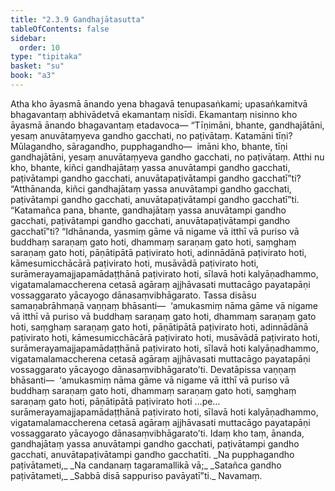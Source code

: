 ```yaml
---
title: "2.3.9 Gandhajātasutta"
tableOfContents: false
sidebar:
  order: 10
type: "tipitaka"
basket: "su"
book: "a3"
---
```



<DynamicBreadcrumb />

<Division number="80" book="a3" bookNo="15" page="226">

<Paragraph number="704" book="a3">
Atha kho āyasmā ānando yena bhagavā tenupasaṅkami; upasaṅkamitvā bhagavantaṃ abhivādetvā ekamantaṃ nisīdi. Ekamantaṃ nisinno kho āyasmā ānando bhagavantaṃ etadavoca—
</Paragraph>

<Paragraph number="705" book="a3">
“Tīṇimāni, bhante, gandhajātāni, yesaṃ anuvātaṃyeva gandho gacchati, no paṭivātaṃ. Katamāni tīṇi? Mūlagandho, sāragandho, pupphagandho—  imāni kho, bhante, tīṇi gandhajātāni, yesaṃ anuvātaṃyeva gandho gacchati, no paṭivātaṃ. Atthi nu kho, bhante, kiñci gandhajātaṃ yassa anuvātampi gandho gacchati, paṭivātampi gandho gacchati, anuvātapaṭivātampi gandho gacchatī”ti?
</Paragraph>

<Paragraph number="706" book="a3">
“Atthānanda, kiñci gandhajātaṃ yassa anuvātampi gandho gacchati, paṭivātampi gandho gacchati, anuvātapaṭivātampi gandho gacchatī”ti. “Katamañca pana, bhante, gandhajātaṃ yassa anuvātampi gandho gacchati, paṭivātampi gandho gacchati, anuvātapaṭivātampi gandho gacchatī”ti?
</Paragraph>

<Paragraph number="707" book="a3">
“Idhānanda, yasmiṃ gāme vā nigame vā itthī vā puriso vā buddhaṃ saraṇaṃ gato hoti, dhammaṃ saraṇaṃ gato hoti, saṃghaṃ saraṇaṃ gato hoti, pāṇātipātā paṭivirato hoti, adinnādānā paṭivirato hoti, kāmesumicchācārā paṭivirato hoti, musāvādā paṭivirato hoti, surāmerayamajjapamādaṭṭhānā paṭivirato hoti, sīlavā hoti kalyāṇadhammo, vigatamalamaccherena cetasā agāraṃ ajjhāvasati muttacāgo payatapāṇi vossaggarato yācayogo dānasaṃvibhāgarato.
</Paragraph>

<Paragraph number="708" book="a3">
Tassa disāsu samaṇabrāhmaṇā vaṇṇaṃ bhāsanti—  ‘amukasmiṃ nāma gāme vā nigame vā itthī vā puriso vā buddhaṃ saraṇaṃ gato hoti, dhammaṃ saraṇaṃ gato hoti, saṃghaṃ saraṇaṃ gato hoti, pāṇātipātā paṭivirato hoti, adinnādānā paṭivirato hoti, kāmesumicchācārā paṭivirato hoti, musāvādā paṭivirato hoti, surāmerayamajjapamādaṭṭhānā paṭivirato hoti, sīlavā hoti kalyāṇadhammo, vigatamalamaccherena cetasā agāraṃ ajjhāvasati muttacāgo payatapāṇi vossaggarato yācayogo dānasaṃvibhāgarato’ti.
</Paragraph>

<Paragraph number="709" book="a3">
Devatāpissa vaṇṇaṃ bhāsanti—  ‘amukasmiṃ nāma gāme vā nigame vā itthī vā puriso vā buddhaṃ saraṇaṃ gato hoti, dhammaṃ saraṇaṃ gato hoti, saṃghaṃ saraṇaṃ gato hoti, pāṇātipātā paṭivirato hoti …pe…  surāmerayamajjapamādaṭṭhānā paṭivirato hoti, sīlavā hoti kalyāṇadhammo, vigatamalamaccherena cetasā agāraṃ ajjhāvasati muttacāgo payatapāṇi vossaggarato yācayogo dānasaṃvibhāgarato’ti. Idaṃ kho taṃ, ānanda, gandhajātaṃ yassa anuvātampi gandho gacchati, paṭivātampi gandho gacchati, anuvātapaṭivātampi gandho gacchatīti.
</Paragraph>

<Paragraph number="710" type="verses" book="a3">
_Na pupphagandho paṭivātameti,_  
_Na candanaṃ tagaramallikā vā;_  
_Satañca gandho paṭivātameti,_  
_Sabbā disā sappuriso pavāyatī”ti._  


</Paragraph>
</Division>

<Paragraph number="711" type="center" book="a3">
Navamaṃ.
</Paragraph>